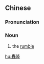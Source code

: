 {{also|轰隆}}
==Chinese==
{{zh-forms|s=轰隆}}

===Pronunciation===
{{zh-pron
|m=hōnglóng
|cat=n
}}

===Noun===
{{zh-noun}}

# {{lb|zh|onomatopoeia}} the [[rumble]]
#: {{zh-x|轟隆 一 聲 巨響，房子{zi} 倒塌 下來。|The house collapsed in a thundering sound.}}

[[hu:轟隆]]